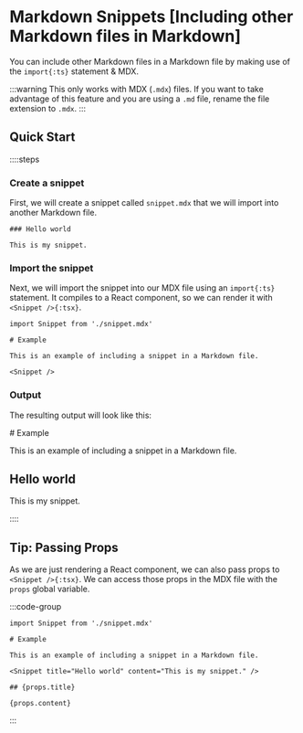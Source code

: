 # Markdown Snippets [Including other Markdown files in Markdown]

You can include other Markdown files in a Markdown file by making use of the `import{:ts}` statement & MDX.

:::warning
This only works with MDX (`.mdx`) files. If you want to take advantage of this feature and you are using a `.md` file, rename the file extension to `.mdx`.
:::

## Quick Start

::::steps

### Create a snippet

First, we will create a snippet called `snippet.mdx` that we will import into another Markdown file.

```mdx [snippet.mdx]
### Hello world

This is my snippet.
```

### Import the snippet

Next, we will import the snippet into our MDX file using an `import{:ts}` statement. It compiles to a React component, so we can render it with `<Snippet />{:tsx}`.

```mdx [example.mdx]
import Snippet from './snippet.mdx'

# Example

This is an example of including a snippet in a Markdown file.

<Snippet />
```

### Output

The resulting output will look like this:

<div className="vocs_Content" style={{ background: 'var(--vocs-color_background2)', borderRadius: '4px' }}>
# Example

This is an example of including a snippet in a Markdown file.

## Hello world

This is my snippet.

</div>

::::

## Tip: Passing Props

As we are just rendering a React component, we can also pass props to `<Snippet />{:tsx}`. We can access those props in the MDX file with the `props` global variable.

:::code-group

```mdx [example.mdx]
import Snippet from './snippet.mdx'

# Example

This is an example of including a snippet in a Markdown file.

<Snippet title="Hello world" content="This is my snippet." />
```

```mdx [snippet.mdx]
## {props.title}

{props.content}
```

:::
